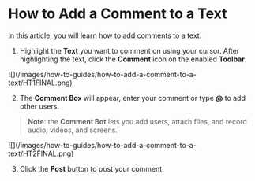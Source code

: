 # How to Add a Comment to a Text

In this article, you will learn how to add comments to a text.

1. Highlight the **Text** you want to comment on using your cursor. After highlighting the text, click the **Comment** icon on the enabled **Toolbar**.

<Frame>
![](/images/how-to-guides/how-to-add-a-comment-to-a-text/HT1FINAL.png)
</Frame>

2. The **Comment Box** will appear, enter your comment or type **@** to add other users.

> **Note**: the **Comment Bot** lets you add users, attach files, and record audio, videos, and screens.

<Frame>
![](/images/how-to-guides/how-to-add-a-comment-to-a-text/HT2FINAL.png)
</Frame>

3. Click the **Post** button to post your comment.

